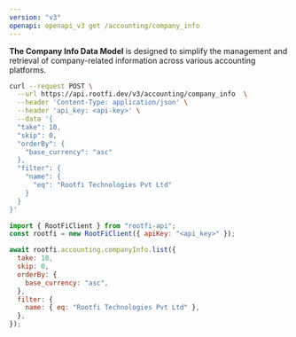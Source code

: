 ```yaml
---
version: "v3"
openapi: openapi_v3 get /accounting/company_info
---
```


**The Company Info Data Model** is designed to simplify the management and retrieval of company-related information across various accounting platforms.

<RequestExample>

```bash cURL
curl --request POST \
  --url https://api.rootfi.dev/v3/accounting/company_info  \
  --header 'Content-Type: application/json' \
  --header 'api_key: <api-key>' \
  --data '{
  "take": 10,
  "skip": 0,
  "orderBy": {
    "base_currency": "asc"
  },
  "filter": {
    "name": {
      "eq": "Rootfi Technologies Pvt Ltd"
    }
  }
}'
```

```javascript NodeJS
import { RootFiClient } from "rootfi-api";
const rootfi = new RootFiClient({ apiKey: "<api_key>" });

await rootfi.accounting.companyInfo.list({
  take: 10,
  skip: 0,
  orderBy: {
    base_currency: "asc",
  },
  filter: {
    name: { eq: "Rootfi Technologies Pvt Ltd" },
  },
});
```

</RequestExample>
